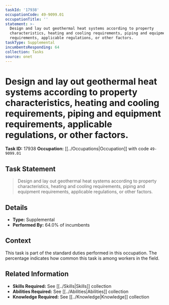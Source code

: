 ```yaml
---
taskId: '17938'
occupationCode: 49-9099.01
occupationTitle: ''
statement: >-
  Design and lay out geothermal heat systems according to property
  characteristics, heating and cooling requirements, piping and equipment
  requirements, applicable regulations, or other factors.
taskType: Supplemental
incumbentsResponding: 64
collection: Tasks
source: onet
---
```

# Design and lay out geothermal heat systems according to property characteristics, heating and cooling requirements, piping and equipment requirements, applicable regulations, or other factors.

**Task ID:** 17938
**Occupation:** [[../Occupations|Occupation]] with code `49-9099.01`

## Task Statement

> Design and lay out geothermal heat systems according to property characteristics, heating and cooling requirements, piping and equipment requirements, applicable regulations, or other factors.

## Details

- **Type:** Supplemental
- **Performed By:** 64.0% of incumbents

## Context

This task is part of the standard duties performed in this occupation. The percentage indicates how common this task is among workers in the field.

## Related Information

- **Skills Required:** See [[../Skills|Skills]] collection
- **Abilities Required:** See [[../Abilities|Abilities]] collection
- **Knowledge Required:** See [[../Knowledge|Knowledge]] collection
